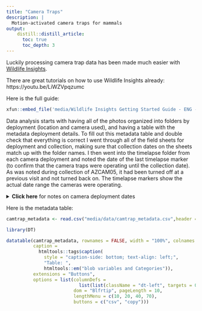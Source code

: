 ```yaml
---
title: "Camera Traps"
description: |
  Motion-activated camera traps for mammals
output:
    distill::distill_article:
      toc: true
      toc_depth: 3
---
```


Luckily processing camera trap data has been made much easier with [Wildlife Insights](https://www.wildlifeinsights.org/).

There are great tutorials on how to use Wildlife Insights already: https://youtu.be/LiWZVpqzumc

Here is the full guide:

```r
xfun::embed_file('media/Wildlife Insights Getting Started Guide - ENG - Shared.pdf')
```  

Data analysis starts with having all of the photos organized into folders by deployment (location and camera used), and having a table with the metadata deployment details. To fill out this metadata table and double check that everything is correct I went through all of the field sheets for deployment and collection, making sure that collection dates on the sheets match up with the folder names. I then went into the timelapse folder from each camera deployment and noted the date of the last timelapse marker (to confirm that the camera traps were operating until the collection date). As was noted during collection of AZCAM05, it had been turned off at a previous visit and not turned back on. The timelapse markers show the actual date range the cameras were operating.


<details markdown="1">
<summary><strong>Click here</strong> for notes on camera deployment dates</summary>

```r

#AZCAM12 had a messed up schedule. This camera was originally placed at a different location (the point was unnecessarily moved when first established, then moved back to original position). The timelapse (and photos taken), include the first location (which will be excluded from analysis). The set date in the metadata is the day the camera was moved to its final position. However, the timelapse shows that the camera was not in continuous operation. This is because this camera was positioned on a tree that was too thin and moved in the wind, resulting in 38,000 photos. The actual dates of operation for AZCAM12 are: 20240202-20240211, 20240304-20240311

#AZCAM23, another one placed on too skinny a tree that collected thousands of photos, cut out a few days before the collection date.

#AZCAM25 was programmed with the wrong date, behind one month. So, it was set in the field on the 2nd of February, but the first timelapse marker date is from the 2nd of January. Consequently, because February this year has 2 fewer days than January, the timelapse maker end date is 10th of February, which corresponds to the actual collection date of 12th of March.

#AZCAM38 cut out a few days early. Maybe from many photos? (it was in a horse pasture, 6900 photos)

```

</details>

Here is the metadata table:

```r
camtrap_metadata <- read.csv("media/data/camtrap_metadata.csv",header = T, sep = ",")

library(DT)

datatable(camtrap_metadata, rownames = FALSE, width = "100%", colnames = c("camera", "point", "finca", "sd.card", "set.date", "collect.date", "timelapse.end", "range", "program", "hard.drive1", "folder", "notes"),
          caption =
            htmltools::tags$caption(
              style = "caption-side: bottom; text-align: left;",
              "Table: ",
              htmltools::em("blob variables and Categories")),
          extensions = "Buttons",
          options = list(columnDefs =
                           list(list(className = "dt-left", targets = 0)),
                         dom = "Blfrtip", pageLength = 10,
                         lengthMenu = c(10, 20, 40, 70),
                         buttons = c("csv", "copy")))
```
